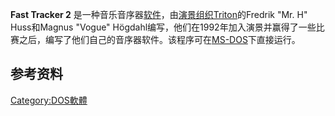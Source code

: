 {{Expand language|1=en|time=2021-01-24T04:17:51+00:00}}
{{Infobox software
| name                   = FastTracker II
| author                 = Fredrik "Mr. H" Huss<br>Magnus "Vogue" Högdahl
| developer              =
| discontinued           = yes
| released               = {{Start date and age|1994|11|df=yes}}
| latest release version = 2.08
| latest release date    = {{Start date and age|1997|08|df=yes}}
| latest preview version = 2.09 (被泄露<ref name=leak>{{cite web|url=http://www.starbreeze.com/ft2.htm|title=Fasttracker|publisher=starbreeze.com|archivedate=2000-03-03|date=2000-03-03|quote=''A development version of FT2.09 has apparently been leaked from one of our beta-testers.''|archiveurl=https://web.archive.org/web/20000303090109/http://www.starbreeze.com/ft2.htm|accessdate=2020-12-27|dead-url=no}}</ref>)
| latest preview date    = {{Start date and age|1998|df=yes}}
| programming language   = [[Pascal|音乐音序器]], TASM
| operating system       = [[DOS|DOS]]
| platform               = x86
| language               =
| genre                  = 音乐音序器
| license                = 归作者所有
| website                = [https://web.archive.org/web/19980530083017/http://www.starbreeze.com/ft2.htm www.starbreeze.com/ft2.htm] (存档于 1998)
}}

'''Fast Tracker 2''' 是一种音乐音序器[[软件|软件]]，由[[演景|演景组织]]Triton的Fredrik "Mr. H" Huss和Magnus "Vogue" Högdahl编写，他们在1992年加入演景并赢得了一些比赛之后，编写了他们自己的音序器软件。该程序可在[[MS-DOS|MS-DOS]]下直接运行。

==参考资料==
{{reflist}}
[[Category:DOS軟體|Category:DOS軟體]]